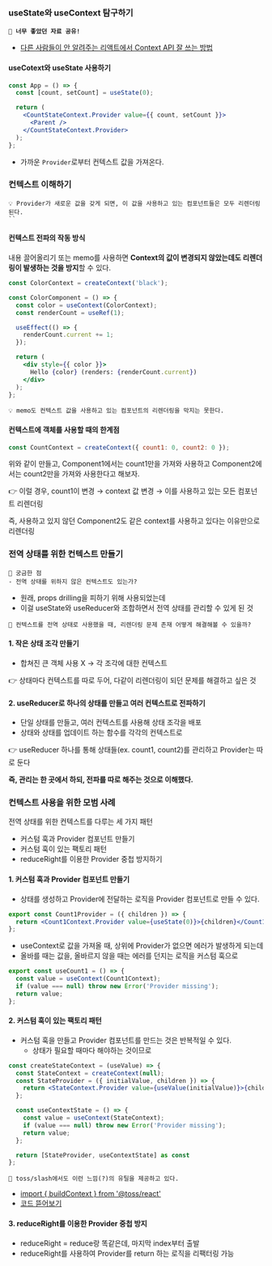 ### useState와 useContext 탐구하기

**`📌 너무 좋았던 자료 공유!`**

- [다른 사람들이 안 알려주는 리액트에서 Context API 잘 쓰는 방법](https://velog.io/@velopert/react-context-tutorial)

#### useCotext와 useState 사용하기

```jsx
const App = () => {
  const [count, setCount] = useState(0);

  return (
    <CountStateContext.Provider value={{ count, setCount }}>
      <Parent />
    </CountStateContext.Provider>
  );
};
```

- 가까운 `Provider`로부터 컨텍스트 값을 가져온다.

### 컨텍스트 이해하기

```
💡 Provider가 새로운 값을 갖게 되면, 이 값을 사용하고 있는 컴포넌트들은 모두 리렌더링된다.
``
```

#### 컨텍스트 전파의 작동 방식

내용 끌어올리기 또는 memo를 사용하면
**Context의 값이 변경되지 않았는데도 리렌더링이 발생하는 것을 방지**할 수 있다.

```jsx
const ColorContext = createContext('black');

const ColorComponent = () => {
  const color = useContext(ColorContext);
  const renderCount = useRef(1);

  useEffect(() => {
    renderCount.current += 1;
  });

  return (
    <div style={{ color }}>
      Hello {color} (renders: {renderCount.current})
    </div>
  );
};
```

```
💡 memo도 컨텍스트 값을 사용하고 있는 컴포넌트의 리렌더링을 막지는 못한다.
```

#### 컨텍스트에 객체를 사용할 때의 한계점

```jsx
const CountContext = createContext({ count1: 0, count2: 0 });
```

위와 같이 만들고, Component1에서는 count1만을 가져와 사용하고 Component2에서는 count2만을 가져와 사용한다고 해보자.

👉 이럴 경우, count1이 변경 → context 값 변경 → 이를 사용하고 있는 모든 컴포넌트 리렌더링

즉, 사용하고 있지 않던 Component2도 같은 context를 사용하고 있다는 이유만으로 리렌더링

### 전역 상태를 위한 컨텍스트 만들기

```
📌 궁금한 점
- 전역 상태를 위하지 않은 컨텍스트도 있는가?
```

- 원래, props drilling을 피하기 위해 사용되었는데
- 이걸 useState와 useReducer와 조합하면서 전역 상태를 관리할 수 있게 된 것

```
🤔 컨텍스트를 전역 상태로 사용했을 때, 리렌더링 문제 존재 어떻게 해결해볼 수 있을까?
```

#### 1. 작은 상태 조각 만들기

- 합쳐진 큰 객체 사용 X → 각 조각에 대한 컨텍스트

👉 상태마다 컨텍스트를 따로 두어, 다같이 리렌더링이 되던 문제를 해결하고 싶은 것

#### 2. useReducer로 하나의 상태를 만들고 여러 컨텍스트로 전파하기

- 단일 상태를 만들고, 여러 컨텍스트를 사용해 상태 조각을 배포
- 상태와 상태를 업데이트 하는 함수를 각각의 컨텍스트로

👉 useReducer 하나를 통해 상태들(ex. count1, count2)를 관리하고 Provider는 따로 둔다

**즉, 관리는 한 곳에서 하되, 전파를 따로 해주는 것으로 이해했다.**

### 컨텍스트 사용을 위한 모범 사례

전역 상태를 위한 컨텍스트를 다루는 세 가지 패턴

- 커스텀 훅과 Provider 컴포넌트 만들기
- 커스텀 훅이 있는 팩토리 패턴
- reduceRight를 이용한 Provider 중첩 방지하기

#### 1. 커스텀 훅과 Provider 컴포넌트 만들기

- 상태를 생성하고 Provider에 전달하는 로직을 Provider 컴포넌트로 만들 수 있다.

```jsx
export const Count1Provider = ({ children }) => {
  return <Count1Context.Provider value={useState(0)}>{children}</Count1Context.Provider>;
};
```

- useContext로 값을 가져올 때, 상위에 Provider가 없으면 에러가 발생하게 되는데
- 올바를 때는 값을, 올바르지 않을 때는 에러를 던지는 로직을 커스텀 훅으로

```jsx
export const useCount1 = () => {
  const value = useContext(Count1Context);
  if (value === null) throw new Error('Provider missing');
  return value;
};
```

#### 2. 커스텀 훅이 있는 팩토리 패턴

- 커스텀 훅을 만들고 Provider 컴포넌트를 만드는 것은 반복적일 수 있다.
  - 상태가 필요할 때마다 해야하는 것이므로

```jsx
const createStateContext = (useValue) => {
  const StateContext = createContext(null);
  const StateProvider = ({ initialValue, children }) => {
    return <StateContext.Provider value={useValue(initialValue)}>{children}</StateContext.Provider>;
  };

  const useContextState = () => {
    const value = useContext(StateContext);
    if (value === null) throw new Error('Provider missing');
    return value;
  };

  return [StateProvider, useContextState] as const
};
```

```
📌 toss/slash에서도 이런 느낌(?)의 유틸을 제공하고 있다.
```

- [import { buildContext } from '@toss/react'](https://www.slash.page/ko/libraries/react/react/src/utils/buildContext.i18n)
- [코드 뜯어보기](https://github.com/toss/slash/blob/main/packages/react/react/src/utils/buildContext.tsx)

#### 3. reduceRight를 이용한 Provider 중첩 방지

- reduceRight = reduce랑 똑같은데, 마지막 index부터 출발
- reduceRight를 사용하여 Provider를 return 하는 로직을 리팩터링 가능
